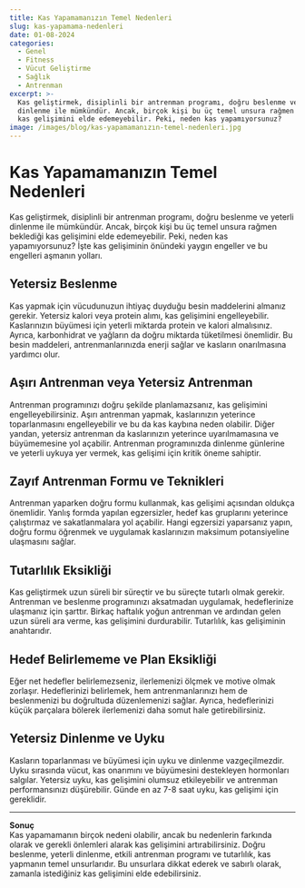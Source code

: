 ```yaml
---
title: Kas Yapamamanızın Temel Nedenleri
slug: kas-yapamama-nedenleri
date: 01-08-2024
categories:
  - Genel
  - Fitness
  - Vücut Geliştirme
  - Sağlık
  - Antrenman
excerpt: >-
  Kas geliştirmek, disiplinli bir antrenman programı, doğru beslenme ve yeterli
  dinlenme ile mümkündür. Ancak, birçok kişi bu üç temel unsura rağmen beklediği
  kas gelişimini elde edemeyebilir. Peki, neden kas yapamıyorsunuz? 
image: /images/blog/kas-yapamamanızın-temel-nedenleri.jpg
---
```


# Kas Yapamamanızın Temel Nedenleri

Kas geliştirmek, disiplinli bir antrenman programı, doğru beslenme ve yeterli dinlenme ile mümkündür. Ancak, birçok kişi bu üç temel unsura rağmen beklediği kas gelişimini elde edemeyebilir. Peki, neden kas yapamıyorsunuz? İşte kas gelişiminin önündeki yaygın engeller ve bu engelleri aşmanın yolları.

## Yetersiz Beslenme
Kas yapmak için vücudunuzun ihtiyaç duyduğu besin maddelerini almanız gerekir. Yetersiz kalori veya protein alımı, kas gelişimini engelleyebilir. Kaslarınızın büyümesi için yeterli miktarda protein ve kalori almalısınız. Ayrıca, karbonhidrat ve yağların da doğru miktarda tüketilmesi önemlidir. Bu besin maddeleri, antrenmanlarınızda enerji sağlar ve kasların onarılmasına yardımcı olur.

## Aşırı Antrenman veya Yetersiz Antrenman
Antrenman programınızı doğru şekilde planlamazsanız, kas gelişimini engelleyebilirsiniz. Aşırı antrenman yapmak, kaslarınızın yeterince toparlanmasını engelleyebilir ve bu da kas kaybına neden olabilir. Diğer yandan, yetersiz antrenman da kaslarınızın yeterince uyarılmamasına ve büyümemesine yol açabilir. Antrenman programınızda dinlenme günlerine ve yeterli uykuya yer vermek, kas gelişimi için kritik öneme sahiptir.

## Zayıf Antrenman Formu ve Teknikleri
Antrenman yaparken doğru formu kullanmak, kas gelişimi açısından oldukça önemlidir. Yanlış formda yapılan egzersizler, hedef kas gruplarını yeterince çalıştırmaz ve sakatlanmalara yol açabilir. Hangi egzersizi yaparsanız yapın, doğru formu öğrenmek ve uygulamak kaslarınızın maksimum potansiyeline ulaşmasını sağlar.

## Tutarlılık Eksikliği
Kas geliştirmek uzun süreli bir süreçtir ve bu süreçte tutarlı olmak gerekir. Antrenman ve beslenme programınızı aksatmadan uygulamak, hedeflerinize ulaşmanız için şarttır. Birkaç haftalık yoğun antrenman ve ardından gelen uzun süreli ara verme, kas gelişimini durdurabilir. Tutarlılık, kas gelişiminin anahtarıdır.

## Hedef Belirlememe ve Plan Eksikliği
Eğer net hedefler belirlemezseniz, ilerlemenizi ölçmek ve motive olmak zorlaşır. Hedeflerinizi belirlemek, hem antrenmanlarınızı hem de beslenmenizi bu doğrultuda düzenlemenizi sağlar. Ayrıca, hedeflerinizi küçük parçalara bölerek ilerlemenizi daha somut hale getirebilirsiniz.

## Yetersiz Dinlenme ve Uyku
Kasların toparlanması ve büyümesi için uyku ve dinlenme vazgeçilmezdir. Uyku sırasında vücut, kas onarımını ve büyümesini destekleyen hormonları salgılar. Yetersiz uyku, kas gelişimini olumsuz etkileyebilir ve antrenman performansınızı düşürebilir. Günde en az 7-8 saat uyku, kas gelişimi için gereklidir.

---

**Sonuç**  
Kas yapamamanın birçok nedeni olabilir, ancak bu nedenlerin farkında olarak ve gerekli önlemleri alarak kas gelişimini artırabilirsiniz. Doğru beslenme, yeterli dinlenme, etkili antrenman programı ve tutarlılık, kas yapmanın temel unsurlarıdır. Bu unsurlara dikkat ederek ve sabırlı olarak, zamanla istediğiniz kas gelişimini elde edebilirsiniz.
